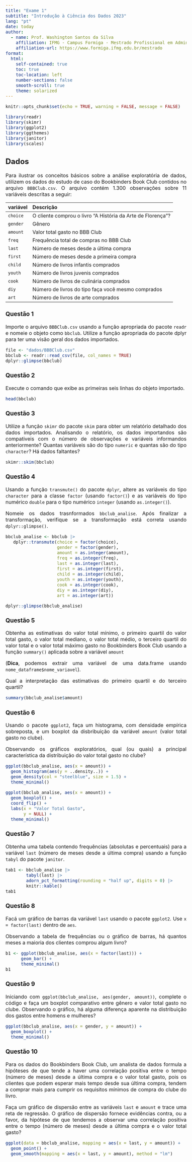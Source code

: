 ```yaml
---
title: "Exame 1"
subtitle: "Introdução à Ciência dos Dados 2023"
lang: "pt"
date: today
author:
  - name: Prof. Washington Santos da Silva 
    affiliation: IFMG - Campus Formiga - Mestrado Profissional em Administração.
    affiliation-url: https://www.formiga.ifmg.edu.br/mestrado
format:
  html:
    self-contained: true
    toc: true
    toc-location: left
    number-sections: false
    smooth-scroll: true
    theme: solarized
---
```


<style type="text/css">
  body{
  font-size: 12pt;
  text-align: justify
      }
</style>

```r
knitr::opts_chunk$set(echo = TRUE, warning = FALSE, message = FALSE)

library(readr)
library(skimr)
library(ggplot2)
library(ggthemes)
library(janitor)
library(scales)
```


## Dados

Para ilustrar os conceitos básicos sobre a análise exploratória de dados, utilizem os dados do estudo de caso do Bookbinders Book Club contidos no 
arquivo `BBBClub.csv`. O arquivo contém 1.300 observações sobre 11 variáveis descritas a seguir:

variável        Descrição
------------    --------------------------------------------------------
`choice`        O cliente comprou o livro “A História da Arte de Florença”?
`gender`        Gênero
`amount`        Valor total gasto no BBB Club
`freq`          Frequência total de compras no BBB Club
`last`          Número de meses desde a última compra
`first`         Número de meses desde a primeira compra
`child`         Número de livros infantis comprados
`youth`         Número de livros juvenis comprados
`cook`          Número de livros de culinária comprados
`diy`           Número de livros do tipo faça você mesmo comprados
`art`           Número de livros de arte comprados



### Questão 1

Importe o arquivo `BBBClub.csv` usando a função apropriada do pacote `readr` e nomeie o objeto como `bbclub`. Utilize a função apropriada do pacote dplyr para ter uma visão geral dos dados importados.

```r
file <- "dados/BBBClub.csv"
bbclub <- readr::read_csv(file, col_names = TRUE)
dplyr::glimpse(bbclub)
```



### Questão 2

Execute o comando que exibe as primeiras seis linhas do objeto importado.

```r
head(bbclub)
```



### Questão 3  

Utilize a função `skimr` do pacote `skim` para obter um relatório detalhado dos dados importados. Analisando o relatório, os dados importandos 
são compativeis com o número de observações e variáveis informandos anteriormente? Quantas variáveis são do tipo `numeric` e quantas são do tipo `character`? Há dados faltantes?

```r
skimr::skim(bbclub)
```



### Questão 4 

Usando a função `transmute()` do pacote `dplyr`, altere as variáveis do 
tipo `character` para a classe `factor` (usando `factor()`) e as variáveis do tipo numérico `double` para o tipo numérico `integer` (usando `as.integer()`).

Nomeie os dados trasnformados `bbclub_analise`. Após finalizar 
a transformação, verifique se a transformação está correta usando `dplyr::glimpse()`.

```r
bbclub_analise <- bbclub |> 
   dplyr::transmute(choice = factor(choice),
                    gender = factor(gender),
                    amount = as.integer(amount),
                    freq = as.integer(freq),
                    last = as.integer(last),
                    first = as.integer(first),
                    child = as.integer(child),
                    youth = as.integer(youth),
                    cook = as.integer(cook),
                    diy = as.integer(diy),
                    art = as.integer(art))

dplyr::glimpse(bbclub_analise)
```



### Questão 5 

Obtenha as estimativas do valor total mínimo, o primeiro quartil do 
valor total gasto, o valor total mediano, o valor total médio, o terceiro quartil do valor total e o valor total máximo gasto no Bookbinders Book Club usando a função `summary()` aplicada sobre a variável `amount` 

(**Dica**, podemos extrair uma variável de uma data.frame usando `nome_dataframe$nome_variavel`).

Qual a interpretação das estimativas do primeiro quartil e do terceiro quartil?

```r
summary(bbclub_analise$amount)
```



### Questão 6

Usando o pacote `ggplot2`, faça um histograma, com densidade empírica 
sobreposta, e um boxplot da disbribuição da variável `amount` (valor total 
gasto no clube). 

Observando os gráficos exploratórios, qual (ou quais) a principal 
característica da distribuição do valor total gasto no clube?

```r
ggplot(bbclub_analise, aes(x = amount)) + 
  geom_histogram(aes(y = ..density..)) +
  geom_density(col = "steelblue", size = 1.5) + 
  theme_minimal()
```


```r
ggplot(bbclub_analise, aes(x = amount)) +
  geom_boxplot() +
  coord_flip() + 
  labs(x = "Valor Total Gasto",
       y = NULL) +
  theme_minimal()
```



### Questão 7

Obtenha uma tabela contendo frequências (absolutas e 
percentuais) para a variável `last` (número de meses desde a última compra) usando a função `tabyl` do pacote `janitor`. 

```r
tab1 <- bbclub_analise |> 
        tabyl(last) |> 
        adorn_pct_formatting(rounding = "half up", digits = 0) |>
        knitr::kable()
tab1
```



### Questão 8

Facá um gráfico de barras da variável `last` usando o pacote `ggplot2`. 
Use `x = factor(last)` dentro de `aes`. 

Observando a tabela de frequências ou o gráfico de barras, há quantos meses a maioria dos clientes comprou algum livro?

```r
b1 <- ggplot(bbclub_analise, aes(x = factor(last))) + 
      geom_bar() + 
      theme_minimal()
b1
```



### Questão 9

Iniciando com `ggplot(bbclub_analise, aes(gender, amount))`, complete o 
código e faça um boxplot comparativo entre gênero e valor total gasto 
no clube. Observando o gráfico, há alguma diferença aparente na distribuição 
dos gastos entre homens e mulheres?

```r
ggplot(bbclub_analise, aes(x = gender, y = amount)) + 
  geom_boxplot() + 
  theme_minimal()
```



### Questão 10

Para os dados do Bookbinders Book Club, um analista de dados formula a 
hipóteses de que tende a haver uma correlação positiva entre o tempo (número de meses) desde a última compra e o valor total gasto, pois os clientes que 
podem esperar mais tempo desde sua última compra, tendem a comprar mais para cumprir os requisitos mínimos de compra do clube do livro. 

Faça um gráfico de dispersão entre as variáveis `last` e `amount` e trace uma reta de regressão. O gráfico de dispersão fornece evidências contra, ou a favor, da hipótese de que tendemos a observar uma correlação positiva entre o tempo (número de meses) desde a última compra e o valor total gasto?

```r
ggplot(data = bbclub_analise, mapping = aes(x = last, y = amount)) +
  geom_point() +
  geom_smooth(mapping = aes(x = last, y = amount), method = "lm")
```




